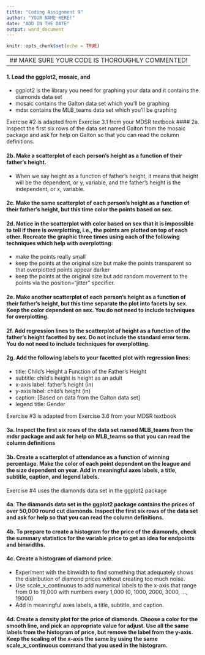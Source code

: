 ```yaml
---
title: "Coding Assignment 9"
author: "YOUR NAME HERE!"
date: "ADD IN THE DATE"
output: word_document
---
```


```r
knitr::opts_chunk$set(echo = TRUE)
```

------------------------------------------------
## MAKE SURE YOUR CODE IS THOROUGHLY COMMENTED!
------------------------------------------------

#### 1. Load the ggplot2, mosaic, and 
  * ggplot2 is the library you need for graphing your data and it contains the diamonds data set
  * mosaic contains the Galton data set which you'll be graphing
  * mdsr contains the MLB_teams data set which you'll be graphing





Exercise #2 is adapted from Exercise 3.1 from your MDSR textbook
#### 2a. Inspect the first six rows of the data set named Galton from the mosaic package and ask for help on Galton so that you can read the column definitions. 





#### 2b. Make a scatterplot of each person's height as a function of their father's height. 
  * When we say height as a function of father's height, it means that height will be the dependent, or y, variable, and the father's height is the independent, or x, variable.




  

#### 2c. Make the same scatterplot of each person's height as a function of their father's height, but this time color the points based on sex. 






#### 2d. Notice in the scatterplot with color based on sex that it is impossible to tell if there is overplotting, i.e., the points are plotted on top of each other. Recreate the graphic three times using each of the following techniques which help with overplotting:
  * make the points really small
  * keep the points at the original size but make the points transparent so that overplotted points appear darker
  * keep the points at the original size but add random movement to the points via the position="jitter" specifier. 
  





#### 2e. Make another scatterplot of each person's height as a function of their father's height, but this time separate the  plot into facets by sex. Keep the color dependent on sex. You do not need to include techniques for overplotting. 







#### 2f. Add regression lines to the scatterplot of height as a function of the father's height facetted by sex. Do not include the standard error term. You do not need to include techniques for overplotting.






#### 2g. Add the following labels to your facetted plot with regression lines:
  * title: Child's Height a Function of the Father's Height
  * subtitle: child's height is height as an adult
  * x-axis label: father's height (in)
  * y-axis label: child's height (in)
  * caption: [Based on data from the Galton data set]
  * legend title: Gender








Exercise #3 is adapted from Exercise 3.6 from your MDSR textbook

#### 3a. Inspect the first six rows of the data set named MLB_teams from the mdsr package and ask for help on MLB_teams so that you can read the column definitions





#### 3b. Create a scatterplot of attendance as a function of winning percentage. Make the color of each point dependent on the league and the size dependent on year. Add in meaningful axes labels, a title, subtitle, caption, and legend labels.  





Exercise #4 uses the diamonds data set in the ggplot2 package

#### 4a. The diamonds data set in the ggplot2 package contains the prices of over 50,000 round cut diamonds. Inspect the first six rows of the data set and ask for help so that you can read the column definitions.  






#### 4b. To prepare to create a histogram for the price of the diamonds, check the summary statistics for the variable price to get an idea for endpoints and binwidths. 







#### 4c. Create a histogram of diamond price. 
  * Experiment with the binwidth to find something that adequately shows the distribution of diamond prices without creating too much noise.  
  * Use scale_x_continuous to add numerical labels to the x-axis that range from 0 to 19,000 with numbers every 1,000 (0, 1000, 2000, 3000, ..., 19000) 
  * Add in meaningful axes labels, a title, subtitle, and caption.






#### 4d. Create a density plot for the price of diamonds. Choose a color for the smooth line, and pick an appropriate value for adjust. Use all the same labels from the histogram of price, but remove the label from the y-axis. Keep the scaling of the x-axis the same by using the same scale_x_continuous command that you used in the histogram.  












